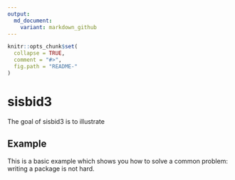 ```yaml
---
output:
  md_document:
    variant: markdown_github
---
```


<!-- README.md is generated from README.Rmd. Please edit that file -->

```r
knitr::opts_chunk$set(
  collapse = TRUE,
  comment = "#>",
  fig.path = "README-"
)
```

# sisbid3

The goal of sisbid3 is to illustrate 

## Example

This is a basic example which shows you how to solve a common problem: writing a package is not hard.










